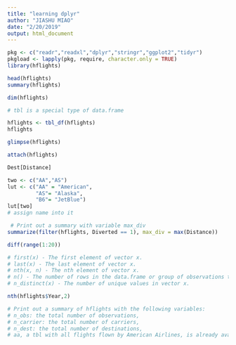 ```yaml
---
title: "learning dplyr"
author: "JIASHU MIAO"
date: "2/20/2019"
output: html_document
---
```


```r
pkg <- c("readr","readxl","dplyr","stringr","ggplot2","tidyr")
pkgload <- lapply(pkg, require, character.only = TRUE)
library(hflights)
```

```r
head(hflights)
summary(hflights)
```

```r
dim(hflights)
```
```r
# tbl is a special type of data.frame
```

```r
hflights <- tbl_df(hflights)
hflights
```
```r
glimpse(hflights)
```

```r
attach(hflights)

```
```r
Dest[Distance]
```


```r
two <- c("AA","AS")
lut <- c("AA" = "American",
         "AS"= "Alaska",
         "B6"= "JetBlue")
lut[two]
# assign name into it 
```

```r
 # Print out a summary with variable max_div
summarize(filter(hflights, Diverted == 1), max_div = max(Distance))
```

```r
diff(range(1:20))
```

```r
# first(x) - The first element of vector x.
# last(x) - The last element of vector x.
# nth(x, n) - The nth element of vector x.
# n() - The number of rows in the data.frame or group of observations that summarize() describes.
# n_distinct(x) - The number of unique values in vector x.


```

```r
nth(hflights$Year,2)
```

```r
# Print out a summary of hflights with the following variables:
# n_obs: the total number of observations,
# n_carrier: the total number of carriers,
# n_dest: the total number of destinations,
# aa, a tbl with all flights flown by American Airlines, is already available.
```
```r

```













